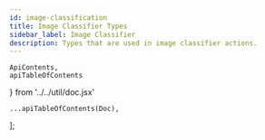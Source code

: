 ```yaml
---
id: image-classification
title: Image Classifier Types
sidebar_label: Image Classifier
description: Types that are used in image classifier actions.
---
```


    ApiContents,
    apiTableOfContents
} from '../../util/doc.jsx'

    ...apiTableOfContents(Doc),
];

<ApiContents doc={Doc} />